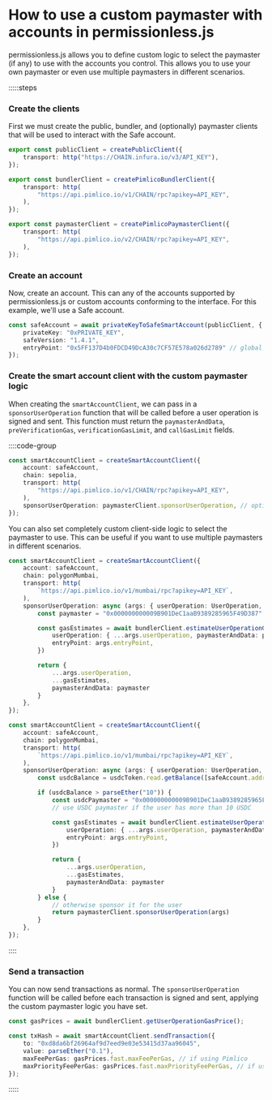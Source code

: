 # How to use a custom paymaster with accounts in permissionless.js

permissionless.js allows you to define custom logic to select the paymaster (if any) to use with the accounts you control. This allows you to use your own paymaster or even use multiple paymasters in different scenarios.

:::::steps

### Create the clients

First we must create the public, bundler, and (optionally) paymaster clients that will be used to interact with the Safe account.

```ts
export const publicClient = createPublicClient({
	transport: http("https://CHAIN.infura.io/v3/API_KEY"),
});

export const bundlerClient = createPimlicoBundlerClient({
	transport: http(
		"https://api.pimlico.io/v1/CHAIN/rpc?apikey=API_KEY",
	),
});

export const paymasterClient = createPimlicoPaymasterClient({
	transport: http(
		"https://api.pimlico.io/v2/CHAIN/rpc?apikey=API_KEY",
	),
});
```

### Create an account

Now, create an account. This can any of the accounts supported by permissionless.js or custom accounts conforming to the interface. For this example, we'll use a Safe account.

```ts
const safeAccount = await privateKeyToSafeSmartAccount(publicClient, {
	privateKey: "0xPRIVATE_KEY",
	safeVersion: "1.4.1",
	entryPoint: "0x5FF137D4b0FDCD49DcA30c7CF57E578a026d2789" // global entrypoint
});
```

### Create the smart account client with the custom paymaster logic

When creating the `smartAccountClient`, we can pass in a `sponsorUserOperation` function that will be called before a user operation is signed and sent. This function must return the `paymasterAndData`, `preVerificationGas`, `verificationGasLimit`, and `callGasLimit` fields.

::::code-group

```ts [Pimlico Paymaster]
const smartAccountClient = createSmartAccountClient({
	account: safeAccount,
	chain: sepolia,
	transport: http(
		"https://api.pimlico.io/v1/CHAIN/rpc?apikey=API_KEY",
	),
	sponsorUserOperation: paymasterClient.sponsorUserOperation, // optional
});
```

You can also set completely custom client-side logic to select the paymaster to use. This can be useful if you want to use multiple paymasters in different scenarios.

```ts [ERC-20 Paymaster]
const smartAccountClient = createSmartAccountClient({
	account: safeAccount,
	chain: polygonMumbai,
	transport: http(
		`https://api.pimlico.io/v1/mumbai/rpc?apikey=API_KEY`,
	),
	sponsorUserOperation: async (args: { userOperation: UserOperation, entryPoint: Address }) => {
		const paymaster = "0x000000000009B901DeC1aaB9389285965F49D387" // usdc paymaster on mumbai

		const gasEstimates = await bundlerClient.estimateUserOperationGas({
			userOperation: { ...args.userOperation, paymasterAndData: paymaster },
			entryPoint: args.entryPoint,
		})

		return {
			...args.userOperation,
			...gasEstimates,
			paymasterAndData: paymaster
		}
	},
});
```

```ts [Dynamic Paymaster Logic]
const smartAccountClient = createSmartAccountClient({
	account: safeAccount,
	chain: polygonMumbai,
	transport: http(
		`https://api.pimlico.io/v1/mumbai/rpc?apikey=API_KEY`,
	),
	sponsorUserOperation: async (args: { userOperation: UserOperation, entryPoint: Address }) => {
		const usdcBalance = usdcToken.read.getBalance([safeAccount.address]) // get the user's usdc token balance on mumbai

		if (usdcBalance > parseEther("10")) {
			const usdcPaymaster = "0x000000000009B901DeC1aaB9389285965F49D387" // usdc paymaster on mumbai
			// use USDC paymaster if the user has more than 10 USDC

			const gasEstimates = await bundlerClient.estimateUserOperationGas({
				userOperation: { ...args.userOperation, paymasterAndData: paymaster },
				entryPoint: args.entryPoint,
			})

			return {
				...args.userOperation,
				...gasEstimates,
				paymasterAndData: paymaster
			}
		} else {
			// otherwise sponsor it for the user
			return paymasterClient.sponsorUserOperation(args)
		}
	},
});
```

::::

### Send a transaction

You can now send transactions as normal. The `sponsorUserOperation` function will be called before each transaction is signed and sent, applying the custom paymaster logic you have set.

```ts
const gasPrices = await bundlerClient.getUserOperationGasPrice();

const txHash = await smartAccountClient.sendTransaction({
	to: "0xd8da6bf26964af9d7eed9e03e53415d37aa96045",
	value: parseEther("0.1"),
	maxFeePerGas: gasPrices.fast.maxFeePerGas, // if using Pimlico
	maxPriorityFeePerGas: gasPrices.fast.maxPriorityFeePerGas, // if using Pimlico
});
```

:::::